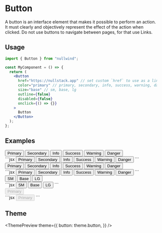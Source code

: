

<Meta
  title="Button"
  description="A button is an interface element that makes it possible to perform an action."
/>

# Button

A button is an interface element that makes it possible to perform an action. It must clearly and
objectively represent the effect of the action when clicked. Do not use buttons to navigate between
pages, for that use Links.

## Usage

```jsx
import { Button } from "nullwind";

const MyComponent = () => {
  return (
    <Button
      href="https://nullstack.app" // set custom `href` to use as a link
      color="primary" // primary, secondary, info, success, warning, danger
      size="base" // sm, base, lg
      outline={false}
      disabled={false}
      onclick={() => {}}
    >
      Button
    </Button>
  );
};
```

## Examples

<Playground title="Colors">
  <Playground.Preview>
    <div class="flex flex-wrap gap-5 justify-center items-center">
      <Button>Primary</Button>
      <Button color="secondary">Secondary</Button>
      <Button color="info">Info</Button>
      <Button color="success">Success</Button>
      <Button color="warning">Warning</Button>
      <Button color="danger">Danger</Button>
    </div>
  </Playground.Preview>
  <Playground.Code>
    ```jsx
    <Button>Primary</Button>
    <Button color="secondary">Secondary</Button>
    <Button color="info">Info</Button>
    <Button color="success">Success</Button>
    <Button color="warning">Warning</Button>
    <Button color="danger">Danger</Button>
    ```
  </Playground.Code>
</Playground>

<Playground title="Outline">
  <Playground.Preview>
    <div class="flex flex-wrap gap-5 justify-center items-center">
      <Button outline>Primary</Button>
      <Button outline color="secondary">
        Secondary
      </Button>
      <Button outline color="info">
        Info
      </Button>
      <Button outline color="success">
        Success
      </Button>
      <Button outline color="warning">
        Warning
      </Button>
      <Button outline color="danger">
        Danger
      </Button>
    </div>
  </Playground.Preview>
  <Playground.Code>
    ```jsx
    <Button outline>Primary</Button>
    <Button outline color="secondary">
      Secondary
    </Button>
    <Button outline color="info">
      Info
    </Button>
    <Button outline color="success">
      Success
    </Button>
    <Button outline color="warning">
      Warning
    </Button>
    <Button outline color="danger">
      Danger
    </Button>
    ```
  </Playground.Code>
</Playground>

<Playground title="Sizes">
  <Playground.Preview>
    <div class="flex flex-wrap gap-5 justify-center items-center">
      <Button size="sm">SM</Button>
      <Button>Base</Button>
      <Button size="lg">LG</Button>
    </div>
  </Playground.Preview>
  <Playground.Code>
    ```jsx
    <Button size="sm">SM</Button>
    <Button>Base</Button>
    <Button size="lg">LG</Button>
    ```
  </Playground.Code>
</Playground>

<Playground title="Disabled">
  <Playground.Preview>
    <div class="flex flex-wrap gap-5 justify-center items-center">
      <Button disabled>Primary</Button>
    </div>
  </Playground.Preview>
  <Playground.Code>
    ```jsx
    <Button disabled>Primary</Button>
    ```
  </Playground.Code>
</Playground>

## Theme

<ThemePreview
  theme={{
    button: theme.button,
  }}
/>
